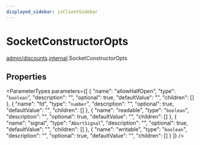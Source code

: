 ```yaml
---
displayed_sidebar: jsClientSidebar
---
```



# SocketConstructorOpts

[admin/discounts](../../modules/admin_discounts.mdx).[internal](../../admin_discounts/modules/admin_discounts.internal.mdx).SocketConstructorOpts

## Properties

<ParameterTypes parameters={[
  {
    "name": "allowHalfOpen",
    "type": "`boolean`",
    "description": "",
    "optional": true,
    "defaultValue": "",
    "children": []
  },
  {
    "name": "fd",
    "type": "`number`",
    "description": "",
    "optional": true,
    "defaultValue": "",
    "children": []
  },
  {
    "name": "readable",
    "type": "`boolean`",
    "description": "",
    "optional": true,
    "defaultValue": "",
    "children": []
  },
  {
    "name": "signal",
    "type": "`AbortSignal`",
    "description": "",
    "optional": true,
    "defaultValue": "",
    "children": []
  },
  {
    "name": "writable",
    "type": "`boolean`",
    "description": "",
    "optional": true,
    "defaultValue": "",
    "children": []
  }
]} />
